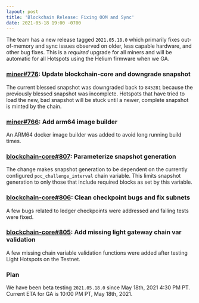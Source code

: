 ```yaml
---
layout: post
title: 'Blockchain Release: Fixing OOM and Sync'
date: 2021-05-18 19:00 -0700
---
```


The team has a new release tagged `2021.05.18.0` which primarily fixes out-of-memory and sync issues
observed on older, less capable hardware, and other bug fixes. This is a _required_ upgrade for all
miners and will be automatic for all Hotspots using the Helium firmware when we GA.

### [miner#776](https://github.com/helium/miner/pull/776): Update blockchain-core and downgrade snapshot

The current blessed snapshot was downgraded back to `845281` because the previously blessed snapshot
was incomplete. Hotspots that have tried to load the new, bad snapshot will be stuck until a newer,
complete snapshot is minted by the chain.

### [miner#766](https://github.com/helium/miner/pull/766): Add arm64 image builder

An ARM64 docker image builder was added to avoid long running build times.

### [blockchain-core#807](https://github.com/helium/blockchain-core/pull/807): Parameterize snapshot generation

The change makes snapshot generation to be dependent on the currently configured
`poc_challenge_interval` chain variable. This limits snapshot generation to only those that include
required blocks as set by this variable.

### [blockchain-core#806](https://github.com/helium/blockchain-core/pull/806): Clean checkpoint bugs and fix subnets

A few bugs related to ledger checkpoints were addressed and failing tests were fixed.

### [blockchain-core#805](https://github.com/helium/blockchain-core/pull/805): Add missing light gateway chain var validation

A few missing chain variable validation functions were added after testing Light Hotspots on the
Testnet.

### Plan

We have been beta testing `2021.05.18.0` since May 18th, 2021 4:30 PM PT. Current ETA for GA is
10:00 PM PT, May 18th, 2021.
